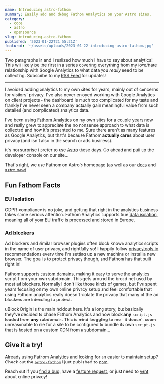 ```yaml
---
name: Introducing astro-fathom
summary: Easily add and debug Fathom Analytics on your Astro sites.
category:
  - code
  - astro
  - opensource
slug: introducing-astro-fathom
published: '2023-01-22T21:55:21Z'
featured: '~/assets/uploads/2023-01-22-introducing-astro-fathom.jpg'
---
```



Two paragraphs in and I realized how much I have to say about analytics! This will likely be the first in a series covering everything from my love/hate relationship with Google Analytics to what data you _really_ need to be collecting. Subscribe to my [RSS Feed](https://tonysull.co/articles/feed.xml) for updates!

---

I avoided adding analytics to my own sites for years, mainly out of concerns for visitors' privacy. I've also never enjoyed working with Google Analytics on client projects - the dashboard is much too complicated for my taste and frankly I've never seen a company actually gain meaningful value from such detailed (and complicated) analytics data.

I've been using [Fathom Analytics](https://usefathom.com) on my own sites for a couple years now and really grew to appreciate the no nonsense approach to what data is collected and how it's presented to me. Sure there aren't as many features as Google Analytics, but that's because Fathom **actually cares** about user privacy (and isn't also in the search or ads business).

It's not surprise I prefer to use [Astro](https://astro.build) these days. Go ahead and pull up the developer console on our site...

<ArticlePhoto
  src={devtools}
  caption="Browser developer tools showing Fathom analytics running on https://astro.build"
  alt="Fathom Analytics loading their main script.js bundle"
/>

That's right, we use Fathom on Astro's homepage (as well as our [docs](https://docs.astro.build) and [astro.new](https://astro.new)).

## Fun Fathom Facts

### EU Isolation

GDPR-compliance is no joke, and getting that right in the analytics business takes some serious attention. Fathom Analytics supports true [data isolation](https://usefathom.com/features/eu-isolation), meaning all of your EU traffic is processed and stored in Europe.

### Ad blockers

Ad blockers and similar browser plugins often block known analytics scripts in the name of user privacy, and rightfully so! I happily follow [privacytools.io](https://privacytools.io) recommendations every time I'm setting up a new machine or install a new browser. The goal is to protect privacy though, and Fathom has that built right in!

Fathom supports [custom domains](https://usefathom.com/features/custom-domains), making it easy to serve the analytics script from your own subdomain. This gets around the broad net used by most ad blockers. Normally I don't like those kinds of games, but I've spent years focusing on my own online privacy setup and feel comfortable that using Fathom analytics really doesn't violate the privacy that many of the ad blockers are intending to protect.

uBlock Origin is the main holdout here. It's a long story, but basically they've decided to chase Fathom Analytics and now block **any** `script.js` loaded from **any** subdomain. This is mind-boggling to me - it doesn't seem unreasonable to me for a site to be configured to bundle its own `script.js` that is hosted on a custom CDN from a subdomain...

## Give it a try!

Already using Fathom Analytics and looking for an easier to maintain setup? Check out the [`astro-fathom`](https://github.com/tony-sull/astro-fathom) I just published to [npm](https://www.npmjs.com/package/astro-fathom).

Reach out if you [find a bug](https://github.com/tony-sull/astro-fathom/issues), have a [feature request](https://github.com/tony-sull/astro-fathom/discussions), or just need to [vent](https://twitter.com/tonysull_co) about online privacy!

